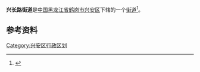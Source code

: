{{中国乡级行政区
| 行政区全称 = 兴长路街道
| 上级行政区 = [[黑龙江省|黑龙江省]][[鹤岗市|鹤岗市]][[兴安区|兴安区]]
| 行政区类别 = [[街道|街道]]
| LowerDivisions = 3个社区
| 行政区划代码 = 230405003
| 总面积 = 
| 户籍人口 = 
| 常住人口 = 
| 行政区划 = 
| 官方网站 =
| 邮政编码 =154100
| 毗邻行政区 =
}}

'''兴长路街道'''是[[中国|中国]][[黑龙江省|黑龙江省]][[鹤岗市|鹤岗市]][[兴安区|兴安区]]下辖的一个[[街道|街道]]<ref>{{Cite web |url=http://www.chinaquhua.cn/heilongjiang/ |title=兴长路街道 |accessdate=2011-08-26 |archive-date=2011-08-22 |archive-url=https://web.archive.org/web/20110822123644/http://www.chinaquhua.cn/heilongjiang/ |dead-url=yes }}</ref>。

==参考资料==
{{reflist}}

{{兴安区行政区划}}

[[Category:兴安区行政区划|Category:兴安区行政区划]]